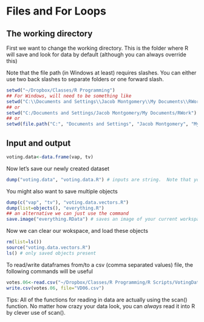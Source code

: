 # Files and For Loops

## The working directory

First we want to change the working directory.  This is the folder where R will save and look for data by default (although you can always override this)

Note that the file path (in Windows at least) requires slashes. You can either use two back slashes to separate folders or one forward slash.

```r
setwd("~/Dropbox/Classes/R Programming")
## For Windows, will need to be something like
setwd("C:\\Documents and Settings\\Jacob Montgomery\\My Documents\\RWork")
## or
setwd("C:/Documents and Settings/Jacob Montgomery/My Documents/RWork")
## or
setwd(file.path("C:", "Documents and Settings", "Jacob Montgomery", "My Documents", "RWork"))
```

## Input and output

```r
voting.data<-data.frame(vap, tv)
```

Now let's save our newly created dataset
```r
dump("voting.data", "voting.data.R") # inputs are string.  Note that you must put the *.R in yourself
```

You might also want to save multiple objects
```r
dump(c("vap", "tv"), "voting.data.vectors.R")
dump(list=objects(), "everything.R")
## an alternative we can just use the command
save.image("everything.RData") # saves an image of your current workspace
```

Now we can clear our wokspace, and load these objects
```r
rm(list=ls())
source("voting.data.vectors.R")
ls() # only saved objects present
```

To read/write dataframes from/to a csv (comma separated values) file, the following commands will be useful
```r
votes.06<-read.csv("~/Dropbox/Classes/R Programming/R Scripts/VotingData2006.csv", header=T)
write.csv(votes.06, file="VD06.csv")
```
Tips: All of the functions for reading in data are actually using the scan() function. No matter how crazy your data look, you can *always* read it into R by clever use of scan().